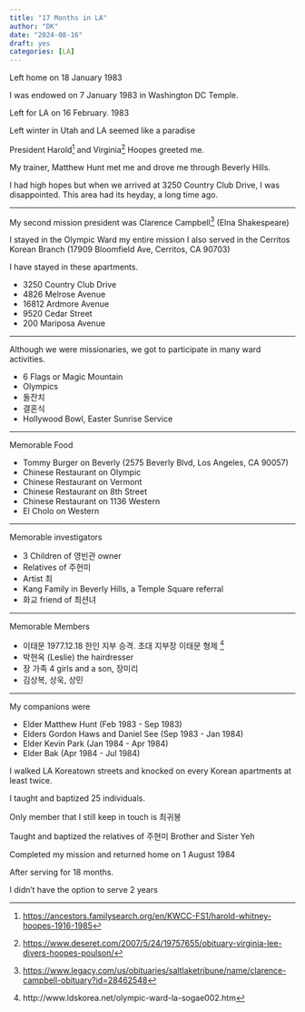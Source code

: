 ```yaml
---
title: "17 Months in LA"
author: "DK"
date: "2024-08-16"
draft: yes
categories: [LA]
---
```


Left home on 18 January 1983

I was endowed on 7 January 1983 in Washington DC Temple.

Left for LA on 16 February. 1983

Left winter in Utah and LA seemed like a paradise

President Harold^[<https://ancestors.familysearch.org/en/KWCC-FS1/harold-whitney-hoopes-1916-1985>] and Virginia^[<https://www.deseret.com/2007/5/24/19757655/obituary-virginia-lee-divers-hoopes-poulson/>] Hoopes greeted me.

My trainer, Matthew Hunt met me and drove me through Beverly Hills.

I had high hopes but when we arrived at 3250 Country Club Drive, I was disappointed.
This area had its heyday, a long time ago.

---

My second mission president was Clarence Campbell^[<https://www.legacy.com/us/obituaries/saltlaketribune/name/clarence-campbell-obituary?id=28462548>] (Elna Shakespeare)

I stayed in the Olympic Ward my entire mission
I also served in the Cerritos Korean Branch
(17909 Bloomfield Ave, Cerritos, CA 90703)

I have stayed in these apartments.

- 3250 Country Club Drive
- 4826 Melrose Avenue
- 16812 Ardmore Avenue
- 9520 Cedar Street
- 200 Mariposa Avenue

---

Although we were missionaries, we got to participate in many ward activities.

- 6 Flags or Magic Mountain
- Olympics
- 돌잔치
- 결혼식
- Hollywood Bowl, Easter Sunrise Service

---

Memorable Food

- Tommy Burger on Beverly (2575 Beverly Blvd, Los Angeles, CA 90057)
- Chinese Restaurant on Olympic
- Chinese Restaurant on Vermont
- Chinese Restaurant on 8th Street
- Chinese Restaurant on 1136 Western
- El Cholo on Western

---

Memorable investigators

- 3 Children of 영빈관 owner
- Relatives of 주현미
- Artist 최
- Kang Family in Beverly Hills, a Temple Square referral
- 화교 friend of 최션녀

---

Memorable Members

- 이태문 1977.12.18 한인 지부 승격. 초대 지부장 이태문 형제 ^[http://www.ldskorea.net/olympic-ward-la-sogae002.htm]
- 박현옥 (Leslie) the hairdresser
- 장 가족 4 girls and a son, 장미리
- 김상복, 상욱, 상민

---

My companions were

- Elder Matthew Hunt (Feb 1983 - Sep 1983)
- Elders Gordon Haws and Daniel See (Sep 1983 - Jan 1984)
- Elder Kevin Park (Jan 1984 - Apr 1984)
- Elder Bak (Apr 1984 - Jul 1984)

I walked LA Koreatown streets and knocked on every Korean apartments at least twice.

I taught and baptized 25 individuals.

Only member that I still keep in touch is 
최귀봉

Taught and baptized the relatives of 주현미
Brother and Sister Yeh

Completed my mission and returned home on 1 August 1984

After serving for 18 months.

I didn't have the option to serve 2 years
